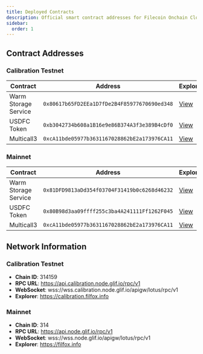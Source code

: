 ```yaml
---
title: Deployed Contracts
description: Official smart contract addresses for Filecoin Onchain Cloud services
sidebar:
  order: 1
---
```


## Contract Addresses

### Calibration Testnet

| Contract             | Address                                      | Explorer                                                                                      |
| -------------------- | -------------------------------------------- | --------------------------------------------------------------------------------------------- |
| Warm Storage Service | `0x80617b65FD2EEa1D7fDe2B4F85977670690ed348` | [View](https://calibration.filfox.info/en/address/0x80617b65FD2EEa1D7fDe2B4F85977670690ed348) |
| USDFC Token          | `0xb3042734b608a1B16e9e86B374A3f3e389B4cDf0` | [View](https://calibration.filfox.info/en/address/0xb3042734b608a1B16e9e86B374A3f3e389B4cDf0) |
| Multicall3           | `0xcA11bde05977b3631167028862bE2a173976CA11` | [View](https://calibration.filfox.info/en/address/0xcA11bde05977b3631167028862bE2a173976CA11) |

### Mainnet

| Contract             | Address                                      | Explorer                                                                          |
| -------------------- | -------------------------------------------- | --------------------------------------------------------------------------------- |
| Warm Storage Service | `0x81DFD9813aDd354f03704F31419b0c6268d46232` | [View](https://filfox.info/en/address/0x81DFD9813aDd354f03704F31419b0c6268d46232) |
| USDFC Token          | `0x80B98d3aa09ffff255c3ba4A241111Ff1262F045` | [View](https://filfox.info/en/address/0x80B98d3aa09ffff255c3ba4A241111Ff1262F045) |
| Multicall3           | `0xcA11bde05977b3631167028862bE2a173976CA11` | [View](https://filfox.info/en/address/0xcA11bde05977b3631167028862bE2a173976CA11) |

## Network Information

### Calibration Testnet

- **Chain ID**: 314159
- **RPC URL**: https://api.calibration.node.glif.io/rpc/v1
- **WebSocket**: wss://wss.calibration.node.glif.io/apigw/lotus/rpc/v1
- **Explorer**: https://calibration.filfox.info

### Mainnet

- **Chain ID**: 314
- **RPC URL**: https://api.node.glif.io/rpc/v1
- **WebSocket**: wss://wss.node.glif.io/apigw/lotus/rpc/v1
- **Explorer**: https://filfox.info
